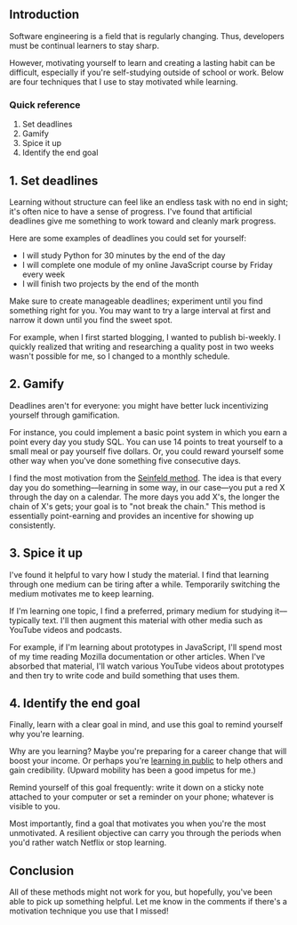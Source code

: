 ## Introduction

Software engineering is a field that is regularly changing. Thus, developers must be continual learners to stay sharp.

However, motivating yourself to learn and creating a lasting habit can be difficult, especially if you're self-studying outside of school or work. Below are four techniques that I use to stay motivated while learning.

### Quick reference

1. Set deadlines
2. Gamify
3. Spice it up
4. Identify the end goal

## 1. Set deadlines

Learning without structure can feel like an endless task with no end in sight; it's often nice to have a sense of progress. I've found that artificial deadlines give me something to work toward and cleanly mark progress.

Here are some examples of deadlines you could set for yourself:

-   I will study Python for 30 minutes by the end of the day
-   I will complete one module of my online JavaScript course by Friday every week
-   I will finish two projects by the end of the month

Make sure to create manageable deadlines; experiment until you find something right for you. You may want to try a large interval at first and narrow it down until you find the sweet spot.

For example, when I first started blogging, I wanted to publish bi-weekly. I quickly realized that writing and researching a quality post in two weeks wasn't possible for me, so I changed to a monthly schedule.

## 2. Gamify

Deadlines aren't for everyone: you might have better luck incentivizing yourself through gamification.

For instance, you could implement a basic point system in which you earn a point every day you study SQL. You can use 14 points to treat yourself to a small meal or pay yourself five dollars. Or, you could reward yourself some other way when you've done something five consecutive days.

I find the most motivation from the [Seinfeld method](https://lifehacker.com/jerry-seinfelds-productivity-secret-281626). The idea is that every day you do something––learning in some way, in our case––you put a red X through the day on a calendar. The more days you add X's, the longer the chain of X's gets; your goal is to "not break the chain." This method is essentially point-earning and provides an incentive for showing up consistently.

<OpenToWork />

## 3. Spice it up

I've found it helpful to vary how I study the material. I find that learning through one medium can be tiring after a while. Temporarily switching the medium motivates me to keep learning.

If I'm learning one topic, I find a preferred, primary medium for studying it––typically text. I'll then augment this material with other media such as YouTube videos and podcasts.

For example, if I'm learning about prototypes in JavaScript, I'll spend most of my time reading Mozilla documentation or other articles. When I've absorbed that material, I'll watch various YouTube videos about prototypes and then try to write code and build something that uses them.

## 4. Identify the end goal

Finally, learn with a clear goal in mind, and use this goal to remind yourself why you're learning.

Why are you learning? Maybe you're preparing for a career change that will boost your income. Or perhaps you're [learning in public](https://www.swyx.io/learn-in-public/) to help others and gain credibility. (Upward mobility has been a good impetus for me.)

Remind yourself of this goal frequently: write it down on a sticky note attached to your computer or set a reminder on your phone; whatever is visible to you.

Most importantly, find a goal that motivates you when you're the most unmotivated. A resilient objective can carry you through the periods when you'd rather watch Netflix or stop learning.

## Conclusion

All of these methods might not work for you, but hopefully, you've been able to pick up something helpful. Let me know in the comments if there's a motivation technique you use that I missed!

<ConnectSection />
